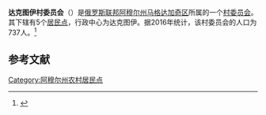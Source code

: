{{Infobox Settlement
| official_name = 达克图伊村委员会
| native_name = Дактуйский сельсовет
| settlement_type = [[村委员会|村委员会]]
| subdivision_type = [[国家|国家]]
| subdivision_type1 = [[俄罗斯行政区划|州]]
| subdivision_type2 = [[区_(苏联)|区]]
| subdivision_name = {{RUS}}
| subdivision_name1 = [[阿穆尔州|阿穆尔州]]
| subdivision_name2 = [[马格达加奇区|马格达加奇区]]
| seat_type = 行政中心
| seat = 达克图伊
| population_as_of=2016
| population_footnotes = <ref name=amurstat />
| population_total = 737
| coordinates_display = inline,title
| latd = 53 | latm = 20 | lats = 13 | latNS = N
| longd = 126 | longm = 10 | longs = 07 | longEW = E
| timezone = [[雅库茨克时间|MSK+6]]
| utc_offset = +9
| blank_name = [[俄罗斯市政土地区划代码|OKTMO编码]]
| blank_info = [http://classif.spb.ru/classificators/view/tma.php?st=A&kr=1&kod=10631408 10631408]
}}
'''达克图伊村委员会'''（{{lang-ru|Дактуйский сельсовет}}）是[[俄罗斯联邦|俄罗斯联邦]][[阿穆尔州|阿穆尔州]][[马格达加奇区|马格达加奇区]]所属的一个[[村委员会|村委员会]]。其下辖有5个[[居民点|居民点]]，行政中心为达克图伊。据2016年统计，该村委员会的人口为737人。<ref name=amurstat>{{cite web | url = http://amurstat.gks.ru/wps/wcm/connect/rosstat_ts/amurstat/resources/d600c10043769f3eb9effbdd898fc419/07_1_4.htm | title = Оценка численности населения по городским округам, муниципальным районам, городским и сельским поселениям Амурской области на 1 января 2016 года | language = ru | accessdate = 2016-04-21 | archiveurl = https://www.webcitation.org/6gvsqa6qi?url=http://amurstat.gks.ru/wps/wcm/connect/rosstat_ts/amurstat/resources/d600c10043769f3eb9effbdd898fc419/07_1_4.htm | archivedate = 2016-04-21 | deadurl = yes }}</ref>

== 参考文献 ==
{{reflist}}

{{Russia-stub}}

[[Category:阿穆尔州农村居民点|Category:阿穆尔州农村居民点]]
